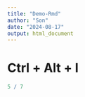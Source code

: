 ```yaml
---
title: "Demo-Rmd"
author: "Son"
date: "2024-08-17"
output: html_document
---
```

# Ctrl + Alt + I

```r
5 / 7
```

